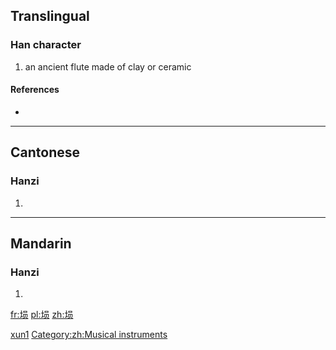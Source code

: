 {{also|塤}}
==Translingual==

===Han character===
{{Han char|rn=32|rad=土|as=07|sn=10|four=|canj=土口月人 (GRBO)}}

# an ancient flute made of clay or ceramic

====References====
* {{Han ref|kx=0230.121|hdz=10444.080|uh=57D9|ud=22489}}

----

==Cantonese==

===Hanzi===
{{yue-hanzi|jyut=|y=hyun1|tra=塤}}

# {{defn|lang=yue|sort=土07}}

----

==Mandarin==

===Hanzi===
{{cmn-hanzi|tra=塤|pin=[[xūn]] ([[xun1]])|wg=hsün<sup>1</sup>}}

# {{defn|lang=cmn|sort=土07}}

[[Category:cmn:Musical instruments in simplified script|xun1]]
[[Category:zh:Musical instruments]]

[[fr:埙]]
[[pl:埙]]
[[zh:埙]]